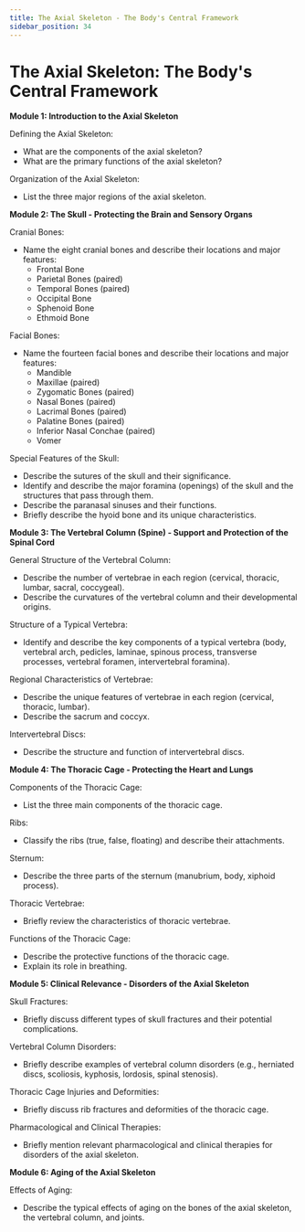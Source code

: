 ```yaml
---
title: The Axial Skeleton - The Body's Central Framework
sidebar_position: 34
---
```


# The Axial Skeleton: The Body's Central Framework

**Module 1: Introduction to the Axial Skeleton**

Defining the Axial Skeleton:
* What are the components of the axial skeleton?
* What are the primary functions of the axial skeleton?

Organization of the Axial Skeleton:
* List the three major regions of the axial skeleton.

**Module 2: The Skull - Protecting the Brain and Sensory Organs**

Cranial Bones:
* Name the eight cranial bones and describe their locations and major features:
    * Frontal Bone
    * Parietal Bones (paired)
    * Temporal Bones (paired)
    * Occipital Bone
    * Sphenoid Bone
    * Ethmoid Bone

Facial Bones:
* Name the fourteen facial bones and describe their locations and major features:
    * Mandible
    * Maxillae (paired)
    * Zygomatic Bones (paired)
    * Nasal Bones (paired)
    * Lacrimal Bones (paired)
    * Palatine Bones (paired)
    * Inferior Nasal Conchae (paired)
    * Vomer

Special Features of the Skull:
* Describe the sutures of the skull and their significance.
* Identify and describe the major foramina (openings) of the skull and the structures that pass through them.
* Describe the paranasal sinuses and their functions.
* Briefly describe the hyoid bone and its unique characteristics.

**Module 3: The Vertebral Column (Spine) - Support and Protection of the Spinal Cord**

General Structure of the Vertebral Column:
* Describe the number of vertebrae in each region (cervical, thoracic, lumbar, sacral, coccygeal).
* Describe the curvatures of the vertebral column and their developmental origins.

Structure of a Typical Vertebra:
* Identify and describe the key components of a typical vertebra (body, vertebral arch, pedicles, laminae, spinous process, transverse processes, vertebral foramen, intervertebral foramina).

Regional Characteristics of Vertebrae:
* Describe the unique features of vertebrae in each region (cervical, thoracic, lumbar).
* Describe the sacrum and coccyx.

Intervertebral Discs:
* Describe the structure and function of intervertebral discs.

**Module 4: The Thoracic Cage - Protecting the Heart and Lungs**

Components of the Thoracic Cage:
* List the three main components of the thoracic cage.

Ribs:
* Classify the ribs (true, false, floating) and describe their attachments.

Sternum:
* Describe the three parts of the sternum (manubrium, body, xiphoid process).

Thoracic Vertebrae:
* Briefly review the characteristics of thoracic vertebrae.

Functions of the Thoracic Cage:
* Describe the protective functions of the thoracic cage.
* Explain its role in breathing.

**Module 5: Clinical Relevance - Disorders of the Axial Skeleton**

Skull Fractures:
* Briefly discuss different types of skull fractures and their potential complications.

Vertebral Column Disorders:
* Briefly describe examples of vertebral column disorders (e.g., herniated discs, scoliosis, kyphosis, lordosis, spinal stenosis).

Thoracic Cage Injuries and Deformities:
* Briefly discuss rib fractures and deformities of the thoracic cage.

Pharmacological and Clinical Therapies:
* Briefly mention relevant pharmacological and clinical therapies for disorders of the axial skeleton.

**Module 6: Aging of the Axial Skeleton**

Effects of Aging:
* Describe the typical effects of aging on the bones of the axial skeleton, the vertebral column, and joints.